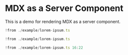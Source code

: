 # MDX as a Server Component

This is a demo for rendering MDX as a server component.

```ts lorem-ipsum.ts?line-numbers=false
!from ./example/lorem-ipsum.ts
```

```ts
!from ./example/lorem-ipsum.ts
```

```ts ?line-numbers=true&start-line=15
!from ./example/lorem-ipsum.ts 16:22
```
